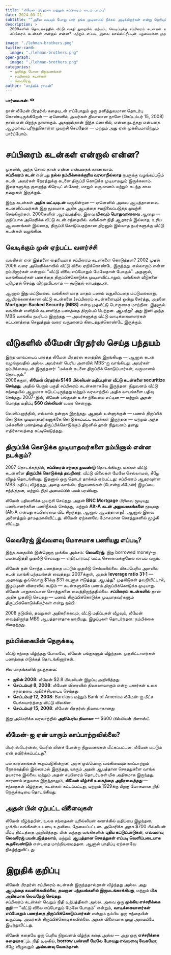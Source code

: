 ```yaml
---
title: "லீமேன் பிரதர்ஸ் மற்றும் சப்பிரைம் டைம் பாம்பு"
date: 2024-03-21
subtitle: "“அலை வடியும் போது யார் தங்க முடியாமல் நீச்சல் அடிக்கிறார்கள் என்று தெரியும்.” — வாரன் பெஃபட்"
description: >
  2000களின் தொடக்கத்தில் வீட்டு வசதி துறையில் ஏற்பட்ட வெடிப்புக்கு சப்பிரைம் கடன்கள் காரணமாக இருந்தன — ஆனால் அவை பின்பு உலகம் முழுவதும் நிதி அமைப்பை நிலை திரித்தன.
  சப்பிரைம் கடன்கள் என்றால் என்ன? மற்றும் எப்படி அவை வால்ஸ்ட்ரீட்டின் பழமையான முதலீட்டு வங்கியான லீமேன் பிரதர்ஸை வீழ்த்தின?

image: "./lehman-brothers.png"
twitter-card:
  image: "./lehman-brothers.png"
open-graph:
  image: "./lehman-brothers.png"
categories:
  - முறிந்து போன நிறுவனங்கள்
  - சப்பிரைம் கடன்கள்
  - லெவரேஜ்
author: "சாத்விக் ராமன்"
---
```


<p><b>பார்வைகள்:</b> <svg xmlns="http://www.w3.org/2000/svg" width="1em" height="1em" viewBox="0 0 256 256"><path fill="currentColor" d="M247.31 124.76c-.35-.79-8.82-19.58-27.65-38.41C194.57 61.26 162.88 48 128 48S61.43 61.26 36.34 86.35C17.51 105.18 9 124 8.69 124.76a8 8 0 0 0 0 6.5c.35.79 8.82 19.57 27.65 38.4C61.43 194.74 93.12 208 128 208s66.57-13.26 91.66-38.34c18.83-18.83 27.3-37.61 27.65-38.4a8 8 0 0 0 0-6.5M128 168a40 40 0 1 1 40-40a40 40 0 0 1-40 40"/></svg> <span class="waline-pageview-count"></span></p>

நான் லீமேன் பிரதர்ஸ் கதையுடன் எப்போதும் ஒரு தனித்துவமான தொடர்பு கொண்டிருக்கிறேன் — ஏனெனில் அவர்கள் திவாலான நாளே (செப்டம்பர் 15, 2008) தான் என் பிறந்த நாளாகும். அதனால்தான் இந்த ப்ளாகில், என்ன நடந்தது என்பதை ஆழமாகப் புரிந்துகொள்ள முயற்சி செய்தேன் — மற்றும் அது ஏன் முக்கியமாயிற்றும் பார்ப்போம்.

# சப்பிரைம் கடன்கள் என்றால் என்ன?
முதலில், அந்த சொல் தான் என்ன என்பதைக் காணலாம்.  
**சப்பிரைம் கடன்** என்பது **நல்ல நம்பிக்கைக்குரிய வரலாறில்லாத** நபருக்கு வழங்கப்படும் கடன். அவர்கள் நேரத்துக்கு கடனை திருப்பி கொடுக்க முடியாமலும் இருக்கலாம். இவர்களுக்கு குறைந்த கிரெடிட் ஸ்கோர், மாறும் வருமானம் மற்றும் கடந்த கால தவறுகள் இருக்கும்.

இந்த கடன்கள் **அதிக வட்டியுடன்** வருகின்றன — ஏனெனில் அவை ஆபத்தானவை. கடனளிப்பவர்கள் இது மூலமாக அதிக ஆபத்தை சமநிலைப்படுத்த முயற்சி செய்கிறார்கள். 2000களின் ஆரம்பத்தில், இவை **மிகவும் பொதுவானவை** ஆனது — குறிப்பாக அமெரிக்க வீட்டு கடன் சந்தையில். வங்கிகள் நிதி ஆதாரம் இல்லாத, உரிய ஆவணங்கள் இல்லாத, திருப்பி கொடுப்பதற்கான திறனும் இல்லாத நபர்களுக்கு வீட்டு கடன்கள் வழங்கின.

## வெடிக்கும் முன் ஏற்பட்ட வளர்ச்சி
வங்கிகள் ஏன் இத்தனை தைரியமாக சப்பிரைம் கடன்களை கொடுத்தன? 2002 முதல் 2006 வரை அமெரிக்காவில் வீட்டு விலை ஏறிக்கொண்டே இருந்தது. எல்லாரும் என்ன நம்பினார்கள் என்றால்: “வீட்டு விலை எப்போதும் மேலேதான் போகும்”. அதனால், வாங்கியவர்கள் பணத்தை திருப்பிக்கொடுக்க முடியாவிட்டாலும், வங்கிகள் வீடுகளை பறிமுதல் செய்து விற்றுவிடலாம் — கூடுதல் லாபத்துடன்.

ஆனால் இது மட்டுமல்ல. வங்கிகள் மாத மாதம் பணம் வசூலிப்பதை மட்டுமல்லாது, ஆயிரக்கணக்கான வீட்டு கடன்களை (சப்பிரைம் கடன்களையும்) ஒன்று சேர்த்து, அதனை **Mortgage-Backed Security (MBS)** என்ற முதலீட்டு பொருளாக மாற்றின. இதனால் வங்கிகள் எளிதில் கடனளித்த பணத்தை திரும்பப் பெற்றன. ஆபத்து? அது இனி அந்த MBS வாங்கிய நபரிடம் இருந்தது — அவர்களுக்கு வீட்டு வாடிக்கையாளர்கள் கட்டணத்தை செலுத்தும் வரை வருமானம் கிடைத்துக்கொண்டே இருக்கும்.

# வீடுகளில் லீமேன் பிரதர்ஸ் செய்த பந்தயம்
இந்த வாய்ப்பைப் பார்த்த லீமேன் பிரதர்ஸ் களத்தில் இறங்கியது — ஆனால் கடன் வழங்குவதில் அல்ல. அவர்கள் பெரிய அளவில் MBS-ஐ வாங்கியது. அவர்கள் நம்பிக்கையுடன் இருந்தனர்: “மக்கள் கடனை திருப்பிக் கொடுப்பார்கள், வருமானம் தொடரும்.”  
2006க்குள், **லீமேன் பிரதர்ஸ் $146 பில்லியன் மதிப்புள்ள வீட்டு கடன்களை securitize செய்தது.** அதில் பெரும் பகுதி சப்பிரைம் கடன்களாகவே இருந்தன. நிறுவனம் வீட்டு சந்தையில் ஆழமாக ஈடுபட்டிருந்தது மற்றும் வரலாற்றில் அதிக லாபங்களை பதிவு செய்தது. 2007-இல், லீமேன் பங்குகள் உச்ச நிலையை எட்டின — மற்றும் அதன் மொத்த மதிப்பு **$60 பில்லியன்** வரை சென்றது.

வெளிப்புறத்தில், எல்லாம் நன்றாக இருந்தது. ஆனால் உள்ளுக்குள் — பணம் திருப்பிக் கொடுக்க முடியாதவர்களுக்கே கொடுக்கப்பட்ட கடன்கள் இருந்தன — மற்றும் அந்த மக்களின் பணத்தை திருப்பிக்கொடுக்கும் திறனில் தான் நிறுவனம் தனது எதிர்காலத்தை கட்டியெடுத்தது.

## திருப்பிக் கொடுக்க முடியாதவர்களை நம்பினால் என்ன நடக்கும்?
2007 தொடக்கத்தில், **சப்பிரைம் சந்தை துவண்டு** தொடங்கியது. மக்கள் வீட்டு கடன்களை **திருப்பிக் கொடுக்கத் தவறினர்**. வீட்டு விலைகள் மேலே செல்லாமல், கீழே விழத் தொடங்கியது. இதனால் ஒரு தொடர் தாக்கம் ஏற்பட்டது: சப்பிரைம் ஆதரவுள்ள MBS மதிப்பு வீழ்ந்தது, அதை வாங்கிய நிறுவனங்கள் (போன்ற லீமேன்) இழப்பை சந்தித்தன, மற்றும் நிதி அமைப்பில் பயம் பரவியது.

லீமேன் பதிலளிக்க முயற்சி செய்தது. அதன் **BNC Mortgage** பிரிவை மூடியது, பணியாளர்களை பணிநீக்கம் செய்தது, மற்றும் **Alt-A கடன் அலுவலகங்களை** மூடியது (Alt-A என்பது சப்பிரைமை விட சிறந்தது, ஆனால் ஆபத்தானது). ஆனால் இவை அனைத்தும் தாமதமாகிவிட்டது. லீமேன் ஏற்கனவே மோசமான சொத்துகளில் மூழ்கி விட்டது.

## லெவரேஜ் இவ்வளவு மோசமாக பணியது எப்படி?
இந்த கதையில் இன்னொரு முக்கிய அம்சம்: **லெவரேஜ்**. இது borrowed money-ஐ பயன்படுத்தி முதலீடு செய்வது — எதிர்பார்ப்பு: வட்டி செலவைக்குமேல் லாபம் வரும்.

லீமேன் தன் சொந்த பணத்தை மட்டும் முதலீடு செய்யவில்லை. மிகப்பெரிய அளவில் கடன் வாங்கி பந்தயங்கள் வைத்தது. 2007க்குள், அதன் **leverage ratio 31:1** — அதாவது ஒவ்வொரு $1க்கு $31 கடனாக எடுத்தது. ஆபத்து? முதலீடுகள் தவறிவிட்டால், இழப்புகள் விரைவில் கூடும் — கடன்களுக்கே பணம் திருப்பிக்கொடுக்க முடியாது. லீமேன் பாதுகாப்பான சொத்துகளை வைத்திருந்ததில்லை. **சப்பிரைம் கடன்களில்** தான் அதிக முதலீடு செய்தது — பணம் திருப்பிக்கொடுக்க முடியாதவர்களும் திருப்பிக்கொடுக்கிறார்கள் என்று நம்பி.

2008 நடுவில், தவறுகள் அதிகரிக்கவும், வீட்டு மதிப்புகள் வீழவும், லீமேன் வைத்திருந்த MBS ஆபத்தானதாக மாறியது. இழப்புகள் தொடர்ந்தன. நம்பிக்கை சிதைந்தது.

## நம்பிக்கையின் நெருக்கடி
வீட்டு சந்தை வீழ்ந்தது போலவே, லீமேன் பங்குகளும் வீழ்ந்தன. முதலீட்டாளர்கள் பணத்தை எடுக்கத் தொடங்கினார்கள்.

சில மாதங்களில் நடந்தவை:

* **ஜூன் 2008**: லீமேன் $2.8 பில்லியன் இழப்பு அறிவித்தது  
* **செப்டம்பர் 8, 2008**: லீமேன் விரைவில் திவாலாவாகும் என்ற புகார்கள் உலக சந்தையை அதிர்ச்சியடைய செய்தது  
* **செப்டம்பர் 12, 2008**: Barclays மற்றும் Bank of America லீமேன்-ஐ மீட்க பேச்சுவார்த்தை விட்டு விலகின  
* **செப்டம்பர் 15, 2008**: லீமேன் பிரதர்ஸ் திவாலாகானது  

இது அமெரிக்க வரலாற்றில் **அதிபெரிய திவாலா** — $600 பில்லியன் பிளாஸ்ட்.

## லீமேன்-ஐ ஏன் யாரும் காப்பாற்றவில்லை?
பியர் ஸ்டெர்ன்ஸ், மெரில் லின்ச் போன்ற நிறுவனங்கள் மீட்கப்பட்டன. லீமேன் மட்டும் ஏன் தவிர்க்கப்பட்டது?

பல காரணங்கள் கூறப்படுகின்றன: அரசு ஒவ்வொரு வங்கியையும் காப்பாற்றும் நோக்கத்தில் இல்லாமல் இருந்தது, யாரும் அதன் ஆபத்தான சொத்துகளை வாங்க தயாராக இல்லை, மற்றும் அதன் சப்பிரைம் தொடர்புகள் மிக அதிகமாக இருந்தது. காரணம் எதுவாக இருந்தாலும், **லீமேன் வீழ்ச்சி உலகத்தை அதிரவைத்தது** — சந்தைகள் வீழ்ந்தன, கடன்கள் கட்டப்பட்டது, மற்றும் 1929க்கு பிறகு மோசமான நிதி நெருக்கடியை தொடங்கியது.

## அதன் பின் ஏற்பட்ட விளைவுகள்
லீமேன் வீழ்ந்தபின், உலக சந்தைகள் டிரில்லியன் கணக்கில் மதிப்பை இழந்தன. முக்கிய வங்கிகள் உடனடி உதவியை தேவைப்பட்டன. அமெரிக்க அரசு $700 பில்லியன் மீட்பு திட்டத்தை அறிவித்தது. பின் வந்தது வங்கிகளின் **புதிய கட்டுப்பாடுகள்**, **எவ்வளவு லெவரேஜ் பயன்படுத்தலாம்**, மற்றும் **ஆபத்தான சொத்துகள் எப்படி வெளிப்படையாக கூறவேண்டும்** என்பதை மாற்றியமைத்தன. ஆனால் பாதிப்பு ஏற்கனவே நிகழ்ந்துவிட்டது.

# இறுதிக் குறிப்பு
லீமேன் பிரதர்ஸ் சப்பிரைம் கடன்கள் இருந்ததால்தான் வீழ்ந்தது அல்ல. அது **ஆபத்தை கவனிக்கவில்லை**, **தவறான பந்தயங்களில் இருமடங்காக்கியது**, மற்றும் **மிக அதிகமாக லெவரேஜ் செய்தது**.  
சப்பிரைம் கடன்கள் வெறும் நிதி உற்பத்திகள் அல்ல. அவை ஒரு **முக்கிய எச்சரிக்கை குறி** — “வீட்டு விலை எப்போதும் மேலே போகும்” என்றும், **வாடிக்கையாளர்கள் எப்போதும் பணத்தை திருப்பிக்கொடுப்பார்கள்** என்றும் நம்பிய ஒரு சந்தையின் உருப்படி. அவர்கள் திருப்பிக்கொடிக்கவில்லை. அதன் விளைவாக முழு அமைப்பே இடிந்துவிட்டது.

லீமேன் கதையே ஒரு பெரிய நிறுவனம் வீழ்ந்த கதை அல்ல — அது ஒரு **எச்சரிக்கை கதையாக**ும். நிதி உலகில், **borrow பண்ணி மேலே போவது எவ்வளவு வேகமோ**, கீழே விழுவதும் **அவ்வளவு வேகம்தான்**.
